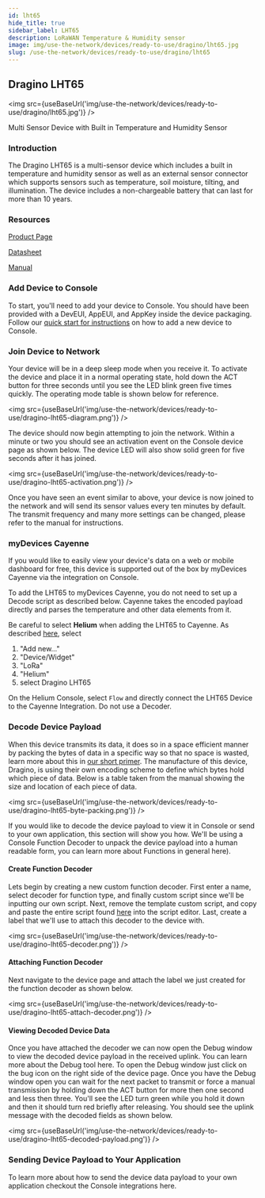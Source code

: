 ```yaml
---
id: lht65
hide_title: true
sidebar_label: LHT65
description: LoRaWAN Temperature & Humidity sensor
image: img/use-the-network/devices/ready-to-use/dragino/lht65.jpg
slug: /use-the-network/devices/ready-to-use/dragino/lht65
---
```



## Dragino LHT65

<img src={useBaseUrl('img/use-the-network/devices/ready-to-use/dragino/lht65.jpg')} />

Multi Sensor Device with Built in Temperature and Humidity Sensor

### Introduction

The Dragino LHT65 is a multi-sensor device which includes a built in temperature and humidity sensor
as well as an external sensor connector which supports sensors such as temperature, soil moisture,
tilting, and illumination. The device includes a non-chargeable battery that can last for more than
10 years.

### Resources

[Product Page](https://www.dragino.com/products/lora-lorawan-end-node/item/151-lht65.html)

[Datasheet](https://www.dragino.com/downloads/downloads/LHT65/Datasheet_LHT65_LoRaWAN_Temperature_Humidity_Sensor.pdf)

[Manual](https://www.dragino.com/downloads/downloads/LHT65/UserManual/LHT65_Temperature_Humidity_Sensor_UserManual_v1.8.0.pdf)

### Add Device to Console

To start, you'll need to add your device to Console. You should have been provided with a DevEUI,
AppEUI, and AppKey inside the device packaging. Follow our
[quick start for instructions](/use-the-network/console/adding-devices) on how to add a new device
to Console.

### Join Device to Network

Your device will be in a deep sleep mode when you receive it. To activate the device and place it in
a normal operating state, hold down the ACT button for three seconds until you see the LED blink
green five times quickly. The operating mode table is shown below for reference.

<img src={useBaseUrl('img/use-the-network/devices/ready-to-use/dragino-lht65-diagram.png')} />

The device should now begin attempting to join the network. Within a minute or two you should see an
activation event on the Console device page as shown below. The device LED will also show solid
green for five seconds after it has joined.

<img src={useBaseUrl('img/use-the-network/devices/ready-to-use/dragino-lht65-activation.png')} />

Once you have seen an event similar to above, your device is now joined to the network and will send
its sensor values every ten minutes by default. The transmit frequency and many more settings can be
changed, please refer to the manual for instructions.

### myDevices Cayenne

If you would like to easily view your device's data on a web or mobile dashboard for free, this
device is supported out of the box by myDevices Cayenne via the integration on Console.

To add the LHT65 to myDevices Cayenne, you do not need to set up a Decode script as described below.
Cayenne takes the encoded payload directly and parses the temperature and other data elements from
it.

Be careful to select **Helium** when adding the LHT65 to Cayenne. As described
[here](https://docs.mydevices.com/docs/lorawan/helium), select

1. "Add new..."
2. "Device/Widget"
3. "LoRa"
4. "Helium"
5. select Dragino LHT65

On the Helium Console, select `Flow` and directly connect the LHT65 Device to the Cayenne
Integration. Do not use a Decoder.

### Decode Device Payload

When this device transmits its data, it does so in a space efficient manner by packing the bytes of
data in a specific way so that no space is wasted, learn more about this in
[our short primer](/use-the-network/console/functions). The manufacture of this device, Dragino, is
using their own encoding scheme to define which bytes hold which piece of data. Below is a table
taken from the manual showing the size and location of each piece of data.

<img src={useBaseUrl('img/use-the-network/devices/ready-to-use/dragino-lht65-byte-packing.png')} />

If you would like to decode the device payload to view it in Console or send to your own
application, this section will show you how. We'll be using a Console Function Decoder to unpack the
device payload into a human readable form, you can learn more about Functions in general here).

#### Create Function Decoder

Lets begin by creating a new custom function decoder. First enter a name, select decoder for
function type, and finally custom script since we'll be inputting our own script. Next, remove the
template custom script, and copy and paste the entire script found
[here](https://www.dragino.com/downloads/downloads/LHT65/payload_decode/ttn_payload_decode_v1.7.txt)
into the script editor. Last, create a label that we'll use to attach this decoder to the device
with.

<img src={useBaseUrl('img/use-the-network/devices/ready-to-use/dragino-lht65-decoder.png')} />

#### Attaching Function Decoder

Next navigate to the device page and attach the label we just created for the function decoder as
shown below.

<img
  src={useBaseUrl('img/use-the-network/devices/ready-to-use/dragino-lht65-attach-decoder.png')}
/>

#### Viewing Decoded Device Data

Once you have attached the decoder we can now open the Debug window to view the decoded device
payload in the received uplink. You can learn more about the Debug tool here. To open the Debug
window just click on the bug icon on the right side of the device page. Once you have the Debug
window open you can wait for the next packet to transmit or force a manual transmission by holding
down the ACT button for more then one second and less then three. You'll see the LED turn green
while you hold it down and then it should turn red briefly after releasing. You should see the
uplink message with the decoded fields as shown below.

<img
  src={useBaseUrl('img/use-the-network/devices/ready-to-use/dragino-lht65-decoded-payload.png')}
/>

### Sending Device Payload to Your Application

To learn more about how to send the device data payload to your own application checkout the Console
integrations here.
